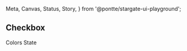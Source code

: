   Meta,
  Canvas,
  Status,
  Story,
} from '@pontte/stargate-ui-playground';


<Meta title="Core/Form Elements/Checkbox" component={Checkbox} />

## Checkbox

<Status type="experimental" />

<Canvas>
  <Story name="Checkbox">
    <Checkbox
      label="Cool checkbox"
      checked
    />
  </Story>
</Canvas>

<Typography element="h3">
  Colors State
</Typography>

<Canvas>
  <Story name="Colors State">
    <Checkbox
    label
    color="success"
    />
    <Checkbox
    color="warning"
    checked
    />
    <Checkbox
    color="error"
    />
  </Story>
</Canvas>
